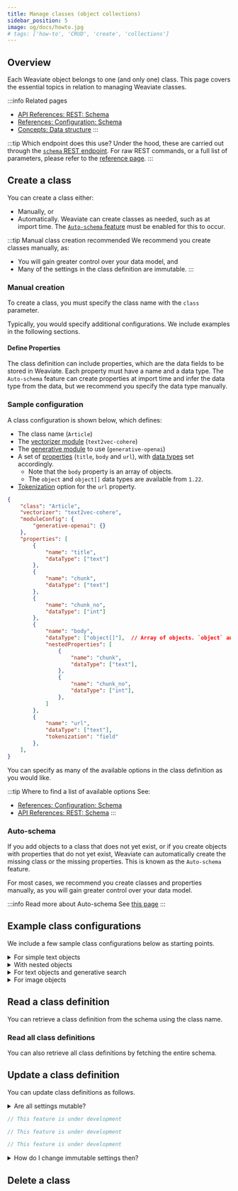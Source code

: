 ```yaml
---
title: Manage classes (object collections)
sidebar_position: 5
image: og/docs/howto.jpg
# tags: ['how-to', 'CRUD', 'create', 'collections']
---
```





## Overview

Each Weaviate object belongs to one (and only one) class. This page covers the essential topics in relation to managing Weaviate classes.

:::info Related pages
- [API References: REST: Schema](../api/rest/schema.md)
- [References: Configuration: Schema](../config-refs/schema.md)
- [Concepts: Data structure](../concepts/data.md)
:::

:::tip Which endpoint does this use?
Under the hood, these are carried out through the [`schema` REST endpoint](../api/rest/schema.md). For raw REST commands, or a full list of parameters, please refer to the [reference page](../api/rest/schema.md).
:::

## Create a class

You can create a class either:
- Manually, or
- Automatically. Weaviate can create classes as needed, such as at import time. The [`Auto-schema` feature](../config-refs/schema.md#auto-schema) must be enabled for this to occur.

:::tip Manual class creation recommended
We recommend you create classes manually, as:
- You will gain greater control over your data model, and
- Many of the settings in the class definition are immutable.
:::

### Manual creation

To create a class, you must specify the class name with the `class` parameter.

<Tabs groupId="languages">
  <TabItem value="py" label="Python (v4)">
    <FilteredTextBlock
      text={PyCode}
      startMarker="# START CreateClass"
      endMarker="# END CreateClass"
      language="py"
    />
  </TabItem>

  <TabItem value="py3" label="Python (v3)">
    <FilteredTextBlock
      text={PyCodeV3}
      startMarker="# START CreateClass"
      endMarker="# END CreateClass"
      language="py"
    />
  </TabItem>

  <TabItem value="js" label="JavaScript/TypeScript">
    <FilteredTextBlock
      text={TSCode}
      startMarker="// START CreateClass"
      endMarker="// END CreateClass"
      language="ts"
    />
  </TabItem>

  <TabItem value="java" label="Java">
    <FilteredTextBlock
      text={JavaCode}
      startMarker="// START CreateClass"
      endMarker="// END CreateClass"
      language="java"
    />
  </TabItem>

  <TabItem value="go" label="Go">
    <FilteredTextBlock
      text={GoCode}
      startMarker="// START CreateClass"
      endMarker="// END CreateClass"
      language="go"
    />
  </TabItem>
</Tabs>

Typically, you would specify additional configurations. We include examples in the following sections.


#### Define Properties

The class definition can include properties, which are the data fields to be stored in Weaviate. Each property must have a name and a data type. The `Auto-schema` feature can create properties at import time and infer the data type from the data, but we recommend you specify the data type manually.

### Sample configuration

A class configuration is shown below, which defines:
- The class name (`Article`)
- The [vectorizer module](../modules/retriever-vectorizer-modules/index.md) (`text2vec-cohere`)
- The [generative module](../modules/reader-generator-modules/index.md) to use (`generative-openai`)
- A set of [properties](../concepts/data.md#data-object-nomenclature) (`title`, `body` and `url`), with [data types](../config-refs/datatypes.md) set accordingly.
    - Note that the `body` property is an array of objects.
    - The `object` and `object[]` data types are available from `1.22`.
- [Tokenization](../config-refs/schema.md#property-tokenization) option for the `url` property.

```json
{
    "class": "Article",
    "vectorizer": "text2vec-cohere",
    "moduleConfig": {
        "generative-openai": {}
    },
    "properties": [
        {
            "name": "title",
            "dataType": ["text"]
        },
        {
            "name": "chunk",
            "dataType": ["text"]
        },
        {
            "name": "chunk_no",
            "dataType": ["int"]
        },
        {
            "name": "body",
            "dataType": ["object[]"],  // Array of objects. `object` and `object[]` are available from `1.22`.
            "nestedProperties": [
                {
                    "name": "chunk",
                    "dataType": ["text"],
                },
                {
                    "name": "chunk_no",
                    "dataType": ["int"],
                },
            ]
        },
        {
            "name": "url",
            "dataType": ["text"],
            "tokenization": "field"
        },
    ],
}
```

You can specify as many of the available options in the class definition as you would like.

:::tip Where to find a list of available options
See:
- [References: Configuration: Schema](../config-refs/schema.md)
- [API References: REST: Schema](../api/rest/schema.md#create-a-class)
:::


### Auto-schema

If you add objects to a class that does not yet exist, or if you create objects with properties that do not yet exist, Weaviate can automatically create the missing class or the missing properties. This is known as the `Auto-schema` feature.

For most cases, we recommend you create classes and properties manually, as you will gain greater control over your data model.

:::info Read more about Auto-schema
See [this page](../config-refs/schema.md#auto-schema)
:::


## Example class configurations

We include a few sample class configurations below as starting points.

<details>
  <summary>For simple text objects</summary>

The following code defines:

- The class name (`Article`)
- The vectorizer module (`text2vec-cohere`) and model (`embed-multilingual-v2.0`)
- A set of properties (`title`, `body`) with `text` data types.

```json
{
    "class": "Article",
    "vectorizer": "text2vec-cohere",
    "moduleConfig": {
        "text2vec-cohere": {
            "model": "embed-multilingual-v2.0",
        },
    },
    "properties": [
        {
            "name": "title",
            "dataType": ["text"]
        },
        {
            "name": "body",
            "dataType": ["text"]
        },
    ],
}
```

:::tip How to perform similarity or generative searches
- [Similarity search](../search/similarity.md)
:::

</details>

<details>
  <summary>With nested objects</summary>

Weaviate `1.22` adds support for nested objects. This can be very useful for storing structured data such as an address containing a street, city and country.

<br/>
The following code defines:

- The class name (`Person`)
- The vectorizer module (`text2vec-huggingface`)
- A set of properties (`last_name`, `address`), with `last_name` having a `text` data type and `address` having `object` data type.
- The `address` property has two nested properties (`street` and `city`), with `text` data types.

```json
{
    "class": "Person",
    "vectorizer": "text2vec-huggingface",
    "properties": [
        {
            "dataType": ["text"],
            "name": "last_name",
        },
        {
            "dataType": ["object"],
            "name": "address",
            "nestedProperties": [
                {"dataType": ["text"], "name": "street"},
                {"dataType": ["text"], "name": "city"}
            ],
        }
    ],
}
```

</details>

<details>
  <summary>For text objects and generative search</summary>

The following code defines:

- The class name (`Article`)
- The vectorizer module (`text2vec-openai`) and default model
- Which generative module to use (`generative-openai`)
- A set of properties (`title`, `chunk`, `chunk_no` and `url`), with data types set accordingly.
- Tokenization option for the `url` property.
- Vectorization option (`skip` vectorization) for the `url` property.

```json
{
    "class": "Article",
    "vectorizer": "text2vec-openai",
    "vectorIndexConfig": {
        "distance": "cosine",
    },
    "moduleConfig": {
        "generative-openai": {}
    },
    "properties": [
        {
            "name": "title",
            "dataType": ["text"]
        },
        {
            "name": "chunk",
            "dataType": ["text"]
        },
        {
            "name": "chunk_no",
            "dataType": ["int"]
        },
        {
            "name": "url",
            "dataType": ["text"],
            "tokenization": "field",
            "moduleConfig": {
                "text2vec-openai": {
                    "skip": true
                },
            }
        },
    ],
}
```

:::tip How to perform similarity or generative searches
- [Similarity search](../search/similarity.md)
- [Generative search](../search/generative.md)
:::

</details>

<details>
  <summary>For image objects</summary>

The following code defines:

- The class name (`Image`)
- The vectorizer module (`img2vec-neural`), with the `image` property set as the store of image data.
- The vector index distance metric (`cosine`)
- A set of properties (`image`), with the `image` property set as `blob`.

```json
{
    "class": "Image",
    "vectorizer": "img2vec-neural",
    "vectorIndexConfig": {
        "distance": "cosine",
    },
    "moduleConfig": {
        "img2vec-neural": {
            "imageFields": [
                "image"
            ]
        }
    },
    "properties": [
        {
            "name": "image",
            "dataType": ["blob"]
        },
    ],
}
```

:::tip How to perform image searches
- [Image search](../search/image.md)
:::

</details>

## Read a class definition

You can retrieve a class definition from the schema using the class name.

<Tabs groupId="languages">
  <TabItem value="py" label="Python (v4)">
    <FilteredTextBlock
      text={PyCode}
      startMarker="# START ReadOneClass"
      endMarker="# END ReadOneClass"
      language="py"
    />
  </TabItem>
  <TabItem value="py3" label="Python (v3)">
    <FilteredTextBlock
      text={PyCode}
      startMarker="# START ReadOneClass"
      endMarker="# END ReadOneClass"
      language="py"
    />
  </TabItem>

  <TabItem value="js" label="JavaScript/TypeScript">
    <FilteredTextBlock
      text={TSCode}
      startMarker="// START ReadOneClass"
      endMarker="// END ReadOneClass"
      language="ts"
    />
  </TabItem>

  <TabItem value="java" label="Java">
    <FilteredTextBlock
      text={JavaCode}
      startMarker="// START ReadOneClass"
      endMarker="// END ReadOneClass"
      language="java"
    />
  </TabItem>

  <TabItem value="go" label="Go">
    <FilteredTextBlock
      text={GoCode}
      startMarker="// START ReadOneClass"
      endMarker="// END ReadOneClass"
      language="go"
    />
  </TabItem>
</Tabs>

### Read all class definitions

You can also retrieve all class definitions by fetching the entire schema.

<Tabs groupId="languages">
  <TabItem value="py" label="Python (v4)">
    <FilteredTextBlock
      text={PyCode}
      startMarker="# START ReadAllClasses"
      endMarker="# END ReadAllClasses"
      language="py"
    />
  </TabItem>

  <TabItem value="py3" label="Python (v3)">
    <FilteredTextBlock
      text={PyCodeV3}
      startMarker="# START ReadAllClasses"
      endMarker="# END ReadAllClasses"
      language="py"
    />
  </TabItem>

  <TabItem value="js" label="JavaScript/TypeScript">
    <FilteredTextBlock
      text={TSCode}
      startMarker="// START ReadAllClasses"
      endMarker="// END ReadAllClasses"
      language="ts"
    />
  </TabItem>

  <TabItem value="java" label="Java">
    <FilteredTextBlock
      text={JavaCode}
      startMarker="// START ReadAllClasses"
      endMarker="// END ReadAllClasses"
      language="java"
    />
  </TabItem>

  <TabItem value="go" label="Go">
    <FilteredTextBlock
      text={GoCode}
      startMarker="// START ReadAllClasses"
      endMarker="// END ReadAllClasses"
      language="go"
    />
  </TabItem>
</Tabs>

## Update a class definition

You can update class definitions as follows.

<details>
  <summary>Are all settings mutable?</summary>

Not all settings are mutable. Please see the [list of mutable properties](../config-refs/schema.md#mutability) for more details.

</details>

<Tabs groupId="languages">
  <TabItem value="py" label="Python (v4)">
    <FilteredTextBlock
      text={PyCode}
      startMarker="# START UpdateClass"
      endMarker="# END UpdateClass"
      language="py"
    />
  </TabItem>

  <TabItem value="py3" label="Python (v3)">
    <FilteredTextBlock
      text={PyCodeV3}
      startMarker="# START UpdateClass"
      endMarker="# END UpdateClass"
      language="py"
    />
  </TabItem>

  <TabItem value="js" label="JavaScript/TypeScript">

```ts
// This feature is under development
```

  </TabItem>

  <TabItem value="java" label="Java">

```java
// This feature is under development
```

  </TabItem>

  <TabItem value="go" label="Go">

```go
// This feature is under development
```

  </TabItem>
</Tabs>

<details>
  <summary>How do I change immutable settings then?</summary>

In this case, you must delete the class recreate it. If possible, we recommend using the cursor API to [retrieve all objects and re-populate it](./read-all-objects.mdx).

</details>

## Delete a class


<CautionSchemaDeleteClass />



<DocsMoreResources />
